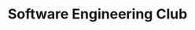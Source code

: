 ---
layout: '../../layouts/Post.astro'
title: Software Engineering Club
description: A student organization that aims to provide students with the opportunity to expand their skills in web development and other branches of software engineering through workshops and projects
created: 2023-09-01 est
image: dev-logo.png
color: "#357def"
secondaryColor: "white"
tokens: ["o", "re", " "]
tags: ["leadership"]
font: 'sans'
---